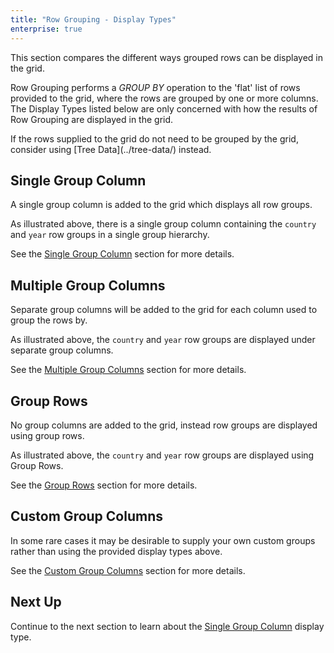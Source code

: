 ```yaml
---
title: "Row Grouping - Display Types"
enterprise: true
---
```


This section compares the different ways grouped rows can be displayed in the grid.

Row Grouping performs a _GROUP BY_ operation to the 'flat' list of rows provided to the grid, where the rows are grouped
by one or more columns. The Display Types listed below are only concerned with how the results of Row Grouping are 
displayed in the grid. 

<note>
If the rows supplied to the grid do not need to be grouped by the grid, consider using [Tree Data](../tree-data/) instead.
</note>

## Single Group Column 

A single group column is added to the grid which displays all row groups. 

<image-caption src="grouping-display-types/resources/single-group-column.png" alt="Single Group Column" maxWidth="70%" constrained="true" centered="true"></image-caption>

As illustrated above, there is a single group column containing the `country` and `year` row groups in a single group hierarchy. 

See the [Single Group Column](../grouping-single-group-column/) section for more details.

## Multiple Group Columns

Separate group columns will be added to the grid for each column used to group the rows by.

<image-caption src="grouping-display-types/resources/multiple-group-columns.png" alt="Multiple Group Columns" maxWidth="70%" constrained="true" centered="true"></image-caption>

As illustrated above, the `country` and `year` row groups are displayed under separate group columns.

See the [Multiple Group Columns](../grouping-multiple-group-columns/) section for more details.

## Group Rows

No group columns are added to the grid, instead row groups are displayed using group rows.

<image-caption src="grouping-display-types/resources/group-rows.png" alt="Group Rows" maxWidth="70%" constrained="true" centered="true"></image-caption>

As illustrated above, the `country` and `year` row groups are displayed using Group Rows.

See the [Group Rows](../grouping-group-rows/) section for more details.

## Custom Group Columns

In some rare cases it may be desirable to supply your own custom groups rather than using the provided display types above. 

See the [Custom Group Columns](../grouping-custom-group-columns/) section for more details.

## Next Up

Continue to the next section to learn about the [Single Group Column](../grouping-single-group-column/) display type.

